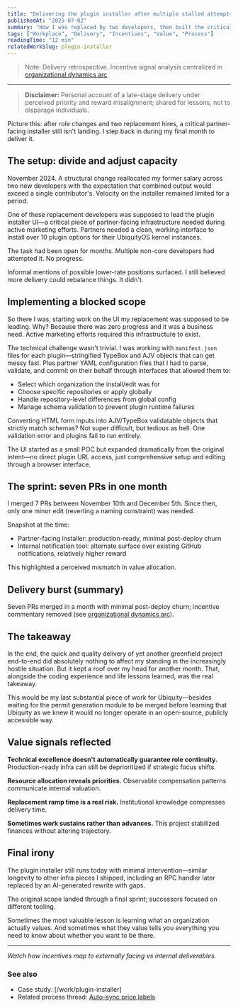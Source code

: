 ```yaml
---
title: "Delivering the plugin installer after multiple stalled attempts"
publishedAt: "2025-07-02"
summary: "How I was replaced by two developers, then built the critical partner-facing installer they couldn't ship—while higher rewards went to lower-impact internal tools."
tags: ["Workplace", "Delivery", "Incentives", "Value", "Process"]
readingTime: "12 min"
relatedWorkSlug: plugin-installer
---
```

> Note: Delivery retrospective. Incentive signal analysis centralized in [organizational dynamics arc](/writing/organizational-dynamics-arc).

---

> **Disclaimer:** Personal account of a late-stage delivery under perceived priority and reward misalignment; shared for lessons, not to disparage individuals.

Picture this: after role changes and two replacement hires, a critical partner-facing installer still isn't landing. I step back in during my final month to deliver it.

## The setup: divide and adjust capacity

November 2024. A structural change reallocated my former salary across two new developers with the expectation that combined output would exceed a single contributor's. Velocity on the installer remained limited for a period.

One of these replacement developers was supposed to lead the plugin installer UI—a critical piece of partner-facing infrastructure needed during active marketing efforts. Partners needed a clean, working interface to install over 10 plugin options for their UbiquityOS kernel instances.

The task had been open for months. Multiple non-core developers had attempted it. No progress.

Informal mentions of possible lower-rate positions surfaced. I still believed more delivery could rebalance things. It didn't.

## Implementing a blocked scope

So there I was, starting work on the UI my replacement was supposed to be leading. Why? Because there was zero progress and it was a business need. Active marketing efforts required this infrastructure to exist.

The technical challenge wasn't trivial. I was working with `manifest.json` files for each plugin—stringified TypeBox and AJV objects that can get messy fast. Plus partner YAML configuration files that I had to parse, validate, and commit on their behalf through interfaces that allowed them to:

- Select which organization the install/edit was for
- Choose specific repositories or apply globally  
- Handle repository-level differences from global config
- Manage schema validation to prevent plugin runtime failures

Converting HTML form inputs into AJV/TypeBox validatable objects that strictly match schemas? Not super difficult, but tedious as hell. One validation error and plugins fail to run entirely.

The UI started as a small POC but expanded dramatically from the original intent—no direct plugin URL access, just comprehensive setup and editing through a browser interface.

## The sprint: seven PRs in one month

I merged 7 PRs between November 10th and December 5th. Since then, only one minor edit (reverting a naming constraint) was needed.

Snapshot at the time:
- Partner-facing installer: production-ready, minimal post-deploy churn
- Internal notification tool: alternate surface over existing GitHub notifications, relatively higher reward

This highlighted a perceived mismatch in value allocation.

## Delivery burst (summary)

Seven PRs merged in a month with minimal post-deploy churn; incentive commentary removed (see [organizational dynamics arc](/writing/organizational-dynamics-arc)).

## The takeaway

In the end, the quick and quality delivery of yet another greenfield project end-to-end did absolutely nothing to affect my standing in the increasingly hostile situation. But it kept a roof over my head for another month. That, alongside the coding experience and life lessons learned, was the real takeaway.

This would be my last substantial piece of work for Ubiquity—besides waiting for the permit generation module to be merged before learning that Ubiquity as we knew it would no longer operate in an open-source, publicly accessible way.

## Value signals reflected

**Technical excellence doesn't automatically guarantee role continuity.** Production-ready infra can still be deprioritized if strategic focus shifts.

**Resource allocation reveals priorities.** Observable compensation patterns communicate internal valuation.

**Replacement ramp time is a real risk.** Institutional knowledge compresses delivery time.

**Sometimes work sustains rather than advances.** This project stabilized finances without altering trajectory.

## Final irony

The plugin installer still runs today with minimal intervention—similar longevity to other infra pieces I shipped, including an RPC handler later replaced by an AI-generated rewrite with gaps.

The original scope landed through a final sprint; successors focused on different tooling.

Sometimes the most valuable lesson is learning what an organization actually values. And sometimes what they value tells you everything you need to know about whether you want to be there.

---

*Watch how incentives map to externally facing vs internal deliverables.*

### See also
- Case study: [/work/plugin-installer]
- Related process thread: [Auto-sync price labels](/writing/auto-sync-price-labels)